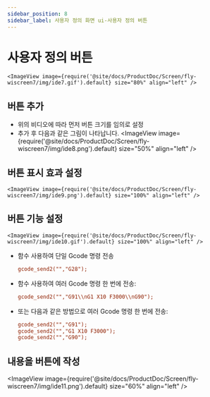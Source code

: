 ```yaml
---
sidebar_position: 8
sidebar_label: 사용자 정의 화면 ui-사용자 정의 버튼
---
```





# 사용자 정의 버튼

    <ImageView image={require('@site/docs/ProductDoc/Screen/fly-wiscreen7/img/ide7.gif').default} size="80%" align="left" />

## 버튼 추가
* 위의 비디오에 따라 먼저 버튼 크기를 임의로 설정
* 추가 후 다음과 같은 그림이 나타납니다.
    <ImageView image={require('@site/docs/ProductDoc/Screen/fly-wiscreen7/img/ide8.png').default} size="50%" align="left" />

## 버튼 표시 효과 설정
    <ImageView image={require('@site/docs/ProductDoc/Screen/fly-wiscreen7/img/ide9.png').default} size="100%" align="left" />

## 버튼 기능 설정
    <ImageView image={require('@site/docs/ProductDoc/Screen/fly-wiscreen7/img/ide10.gif').default} size="100%" align="left" />

* 함수 사용하여 단일 Gcode 명령 전송  
    ```cfg
    gcode_send2("","G28");
    ```
* 함수 사용하여 여러 Gcode 명령 한 번에 전송:
    ```cfg
    gcode_send2("","G91\\nG1 X10 F3000\\nG90");
    ```
* 또는 다음과 같은 방법으로 여러 Gcode 명령 한 번에 전송:
    ```cfg
    gcode_send2("","G91");
    gcode_send2("","G1 X10 F3000");
    gcode_send2("","G90");
    ```
## 내용을 버튼에 작성
   <ImageView image={require('@site/docs/ProductDoc/Screen/fly-wiscreen7/img/ide11.png').default} size="60%" align="left" />